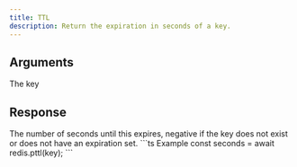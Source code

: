 ```yaml
---
title: TTL
description: Return the expiration in seconds of a key.
---
```



## Arguments

<ParamField body="key" type="string" required>
  The key 
</ParamField>

## Response

<ResponseField type="integer" required>
  The number of seconds until this expires, negative if the key does not exist or does not have an expiration set.
</ResponseField>

<RequestExample>
```ts Example
const seconds = await redis.pttl(key);
```
</RequestExample>
